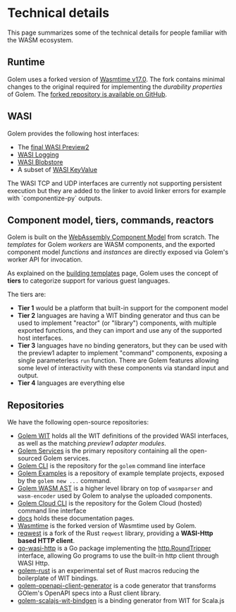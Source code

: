 # Technical details

This page summarizes some of the technical details for people familiar with the WASM ecosystem.

## Runtime

Golem uses a forked version of [Wasmtime v17.0](https://wasmtime.dev/). The fork contains minimal changes to the original required for implementing the _durability properties_ of Golem. The [forked repository is available on GitHub](https://github.com/golemcloud/wasmtime/tree/golem-wasmtime-17).

## WASI

Golem provides the following host interfaces:

- The [final WASI Preview2](https://github.com/WebAssembly/WASI/blob/main/preview2/README.md)
- [WASI Logging](https://github.com/WebAssembly/wasi-logging/)
- [WASI Blobstore](https://github.com/WebAssembly/wasi-blobstore)
- A subset of [WASI KeyValue](https://github.com/WebAssembly/wasi-keyvalue)

<Callout type="info">
  The WASI TCP and UDP interfaces are currently not supporting persistent execution but they are
  added to the linker to avoid linker errors for example with `componentize-py` outputs.
</Callout>

## Component model, tiers, commands, reactors

Golem is built on the [WebAssembly Component Model](https://github.com/WebAssembly/component-model) from scratch. The _templates_ for Golem _workers_ are WASM components, and the exported component model _functions_ and _instances_ are directly exposed via Golem's worker API for invocation.

As explained on the [building templates](/docs/building-templates.md) page, Golem uses the concept of **tiers** to categorize support for various guest languages.

The tiers are:

- **Tier 1** would be a platform that built-in support for the component model
- **Tier 2** languages are having a WIT binding generator and thus can be used to implement "reactor" (or "library") components, with multiple exported functions, and they can import and use any of the supported host interfaces.
- **Tier 3** languages have no binding generators, but they can be used with the preview1 adapter to implement "command" components, exposing a single parameterless `run` function. There are Golem features allowing some level of interactivity with these components via standard input and output.
- **Tier 4** languages are everything else

## Repositories

We have the following open-source repositories:

- [Golem WIT](https://github.com/golemcloud/golem-wit) holds all the WIT definitions of the provided WASI interfaces, as well as the matching _preview1 adapter modules_.
- [Golem Services](https://github.com/golemcloud/golem-services) is the primary repository containing all the open-sourced Golem services.
- [Golem CLI](https://github.com/golemcloud/golem-cli) is the repository for the `golem` command line interface
- [Golem Examples](https://github.com/golemcloud/golem-examples) is a repository of example template projects, exposed by the `golem new ...` command.
- [Golem WASM AST](https://github.com/golemcloud/golem-wasm-ast) is a higher level library on top of `wasmparser` and `wasm-encoder` used by Golem to analyse the uploaded components.
- [Golem Cloud CLI](https://github.com/golemcloud/golem-cloud-cli) is the repository for the Golem Cloud (hosted) command line interface
- [docs](https://github.com/golemcloud/docs) holds these documentation pages.
- [Wasmtime](https://github.com/golemcloud/wasmtime) is the forked version of Wasmtime used by Golem.
- [reqwest](https://github.com/golemcloud/reqwest) is a fork of the Rust `reqwest` library, providing a **WASI-Http based HTTP client**.
- [go-wasi-http](https://github.com/golemcloud/go-wasi-http) is a Go package implementing the [http.RoundTripper](https://pkg.go.dev/net/http#RoundTripper) interface, allowing Go programs to use the built-in http client through WASI Http.
- [golem-rust](https://github.com/golemcloud/golem-rust) is an experimental set of Rust macros reducing the boilerplate of WIT bindings.
- [golem-openapi-client-generator](https://github.com/golemcloud/golem-openapi-client-generator) is a code generator that transforms GOlem's OpenAPI specs into a Rust client library.
- [golem-scalajs-wit-bindgen](https://github.com/golemcloud/golem-scalajs-wit-bindgen) is a binding generator from WIT for Scala.js
